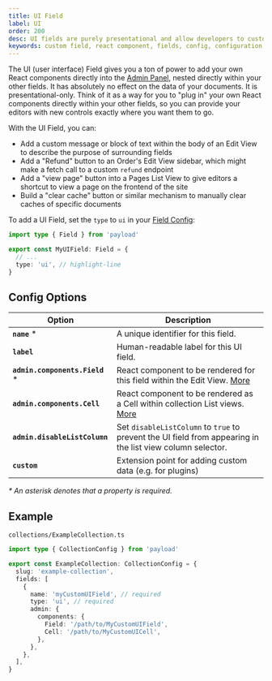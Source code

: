 ```yaml
---
title: UI Field
label: UI
order: 200
desc: UI fields are purely presentational and allow developers to customize the Admin Panel to a very fine degree, including adding actions and other functions.
keywords: custom field, react component, fields, config, configuration, documentation, Content Management System, cms, headless, javascript, node, react, nextjs
---
```


The UI (user interface) Field gives you a ton of power to add your own React components directly into the [Admin Panel](../admin/overview), nested directly within your other fields. It has absolutely no effect on the data of your documents. It is presentational-only. Think of it as a way for you to "plug in" your own React components directly within your other fields, so you can provide your editors with new controls exactly where you want them to go.

With the UI Field, you can:

- Add a custom message or block of text within the body of an Edit View to describe the purpose of surrounding fields
- Add a "Refund" button to an Order's Edit View sidebar, which might make a fetch call to a custom `refund` endpoint
- Add a "view page" button into a Pages List View to give editors a shortcut to view a page on the frontend of the site
- Build a "clear cache" button or similar mechanism to manually clear caches of specific documents

To add a UI Field, set the `type` to `ui` in your [Field Config](./overview):

```ts
import type { Field } from 'payload'

export const MyUIField: Field = {
  // ...
  type: 'ui', // highlight-line
}
```

## Config Options

| Option                          | Description                                                                                                         |
| ------------------------------- | ------------------------------------------------------------------------------------------------------------------- |
| **`name`** \*                   | A unique identifier for this field.                                                                                 |
| **`label`**                     | Human-readable label for this UI field.                                                                             |
| **`admin.components.Field`** \* | React component to be rendered for this field within the Edit View. [More](../admin/components/#field-component)    |
| **`admin.components.Cell`**     | React component to be rendered as a Cell within collection List views. [More](../admin/components/#field-component) |
| **`admin.disableListColumn`**   | Set `disableListColumn` to `true` to prevent the UI field from appearing in the list view column selector.          |
| **`custom`**                    | Extension point for adding custom data (e.g. for plugins)                                                           |

_\* An asterisk denotes that a property is required._

## Example

`collections/ExampleCollection.ts`

```ts
import type { CollectionConfig } from 'payload'

export const ExampleCollection: CollectionConfig = {
  slug: 'example-collection',
  fields: [
    {
      name: 'myCustomUIField', // required
      type: 'ui', // required
      admin: {
        components: {
          Field: '/path/to/MyCustomUIField',
          Cell: '/path/to/MyCustomUICell',
        },
      },
    },
  ],
}
```

